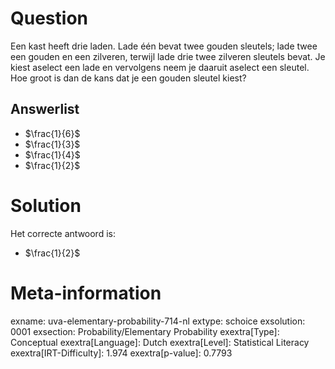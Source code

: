 Question
========

Een kast heeft drie laden. Lade één bevat twee gouden sleutels; lade
twee een gouden en een zilveren, terwijl lade drie twee zilveren
sleutels bevat. Je kiest aselect een lade en vervolgens neem je daaruit
aselect een sleutel. Hoe groot is dan de kans dat je een gouden sleutel
kiest?

Answerlist
----------

* $\frac{1}{6}$
* $\frac{1}{3}$
* $\frac{1}{4}$
* $\frac{1}{2}$

Solution
========

Het correcte antwoord is: 

* $\frac{1}{2}$

Meta-information
================
exname: uva-elementary-probability-714-nl
extype: schoice
exsolution: 0001
exsection: Probability/Elementary Probability
exextra[Type]: Conceptual
exextra[Language]: Dutch
exextra[Level]: Statistical Literacy
exextra[IRT-Difficulty]: 1.974
exextra[p-value]: 0.7793
